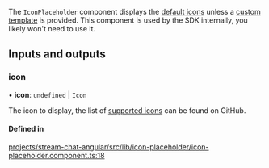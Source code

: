 The `IconPlaceholder` component displays the [default icons](./IconComponent.mdx) unless a [custom template](../services/CustomTemplatesService.mdx) is provided. This component is used by the SDK internally, you likely won't need to use it.

[//]: # "Start of generated content"
## Inputs and outputs 


### icon

• **icon**: `undefined` \| `Icon`

The icon to display, the list of [supported icons](https://github.com/GetStream/stream-chat-angular/tree/master/projects/stream-chat-angular/src/lib/icon/icon.component.ts) can be found on GitHub.

#### Defined in

[projects/stream-chat-angular/src/lib/icon-placeholder/icon-placeholder.component.ts:18](https://github.com/GetStream/stream-chat-angular/blob/6992c1570f012b6c41c6933417a7b8c94a377780/projects/stream-chat-angular/src/lib/icon-placeholder/icon-placeholder.component.ts#L18)

[//]: # "End of generated content"
